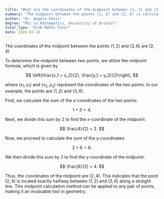 ```yaml
---
title: "What are the coordinates of the midpoint between (1, 2) and (3, 6)?"
summary: "The midpoint between the points (1, 2) and (3, 6) is calculated to be (2, 4)."
author: "Dr. Angela Davis"
degree: "MSc in Mathematics, University of Bristol"
tutor_type: "GCSE Maths Tutor"
date: 2024-02-16
---
```


The coordinates of the midpoint between the points $(1, 2)$ and $(3, 6)$ are $(2, 4)$.

To determine the midpoint between two points, we utilize the midpoint formula, which is given by 

$$
\left(\frac{x_1 + x_2}{2}, \frac{y_1 + y_2}{2}\right),
$$ 

where $(x_1, y_1)$ and $(x_2, y_2)$ represent the coordinates of the two points. In our example, the points are $(1, 2)$ and $(3, 6)$.

First, we calculate the sum of the x-coordinates of the two points:

$$
1 + 3 = 4.
$$ 

Next, we divide this sum by $2$ to find the x-coordinate of the midpoint:

$$
\frac{4}{2} = 2.
$$ 

Now, we proceed to calculate the sum of the y-coordinates:

$$
2 + 6 = 8.
$$ 

We then divide this sum by $2$ to find the y-coordinate of the midpoint:

$$
\frac{8}{2} = 4.
$$ 

Thus, the coordinates of the midpoint are $(2, 4)$. This indicates that the point $(2, 4)$ is located exactly halfway between $(1, 2)$ and $(3, 6)$ along a straight line. This midpoint calculation method can be applied to any pair of points, making it an invaluable tool in geometry.
    